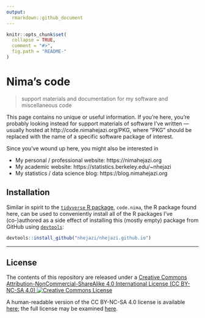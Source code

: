 ```yaml
---
output:
  rmarkdown::github_document
---
```


<!-- README.md is generated from README.Rmd. Please edit that file -->

```r
knitr::opts_chunk$set(
  collapse = TRUE,
  comment = "#>",
  fig.path = "README-"
)
```

# Nima's code

> support materials and documentation for my software and miscellaneous code

This page contains no unique or useful information. If you're here, you're
probably looking instead for support materials of software I've written ---
usually hosted at http://code.nimahejazi.org/PKG, where "PKG" should be replaced
with the name of a specific software package of interest.

Since you've wound up here, you might also be interested in

* My personal / professional website: https://nimahejazi.org
* My academic website: https://statistics.berkeley.edu/~nhejazi
* My statistics / data science blog: https://blog.nimahejazi.org

## Installation

Similar in spirit to the [`tidyverse` R package](), `code.nima`, the R package
found here, can be used to conveniently install all of the R packages I've
(co-)authored as a side effect of installing this (mostly empty) package from
GitHub using [`devtools`](https://www.rstudio.com/products/rpackages/devtools/):


```r
devtools::install_github("nhejazi/nhejazi.github.io")
```

---

## License

The contents of this repository are released under a <a rel="license"
href="http://creativecommons.org/licenses/by-nc-sa/4.0/">Creative Commons
Attribution-NonCommercial-ShareAlike 4.0 International License (CC BY-NC-SA 4.0)
<a rel="license" href="http://creativecommons.org/licenses/by-nc-sa/4.0/"><img
alt="Creative Commons License"
style="border-width:0"
src="https://i.creativecommons.org/l/by-nc-sa/4.0/80x15.png" /></a>

A human-readable version of the CC BY-NC-SA 4.0 license is available
[here](https://creativecommons.org/licenses/by-nc-sa/4.0/); the full license may
be examined [here](https://creativecommons.org/licenses/by-nc-sa/4.0/legalcode).

